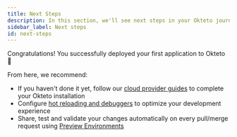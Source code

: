 ```yaml
---
title: Next Steps
description: In this section, we'll see next steps in your Okteto journey
sidebar_label: Next steps
id: next-steps
---
```


Congratulations! You successfully deployed your first application to Okteto 🚀

From here, we recommend:

- If you haven't done it yet, follow our [cloud provider guides](get-started/cloud-provider-guides/index.mdx) to complete your Okteto installation
- Configure [hot reloading and debuggers](guides/samples/more.mdx) to optimize your development experience
- Share, test and validate your changes automatically on every pull/merge request using [Preview Environments](preview/overview.mdx)